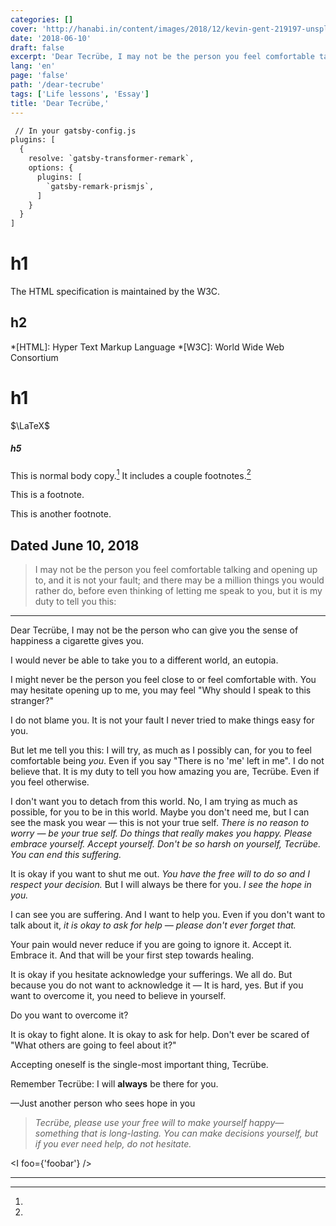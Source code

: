 ```yaml
---
categories: []
cover: 'http://hanabi.in/content/images/2018/12/kevin-gent-219197-unsplash.jpg'
date: '2018-06-10'
draft: false
excerpt: 'Dear Tecrübe, I may not be the person you feel comfortable talking and opening up to, and it is not your fault; and there may be a million things you would rather do, before even thinking of letting me speak to you, but it is my duty to tell you this:'
lang: 'en'
page: 'false'
path: '/dear-tecrube'
tags: ['Life lessons', 'Essay']
title: 'Dear Tecrübe,'
---
```


```diff {1,3-3}
 // In your gatsby-config.js
plugins: [
  {
    resolve: `gatsby-transformer-remark`,
    options: {
      plugins: [
        `gatsby-remark-prismjs`,
      ]
    }
  }
]
```
# h1
The HTML specification
is maintained by the W3C.

## h2
*[HTML]: Hyper Text Markup Language
*[W3C]: World Wide Web Consortium

# h1
$\LaTeX$

##### h5
This is normal body copy.[^also] It includes a couple footnotes.[^thing]

[^also]:
  This is a footnote.

[^thing]:
  This is another footnote.


## Dated June 10, 2018


> I may not be the person you feel comfortable talking and opening up to, and it is not your fault; and there may be a million things you would rather do, before even thinking of letting me speak to you, but it is my duty to tell you this:

------

Dear Tecrübe,
I may not be the person who can give you the sense of happiness a cigarette gives you.

I would never be able to take you to a different world, an eutopia.

I might never be the person you feel close to or feel comfortable with.  You may hesitate opening up to me, you may feel "Why should I speak to this stranger?"

I do not blame you.  It is not your fault I never tried to make things easy for you.

But let me tell you this: I will try, as much as I possibly can, for you to feel comfortable being *you*.  Even if you say "There is no 'me' left in me".  I do not believe that.  It is my duty to tell you how amazing you are, Tecrübe.  Even if you feel otherwise.

I don't want you to detach from this world.  No, I am trying as much as possible, for you to be in this world.  Maybe you don't need me, but I can see the mask you wear — this is not your true self.  *There is no reason to worry — be your true self.  Do things that really makes you happy.  Please embrace yourself.  Accept yourself.  Don't be so harsh on yourself, Tecrübe.  You can end this suffering.*

It is okay if you want to shut me out.  *You have the free will to do so and I respect your decision.*  But I will always be there for you.  *I see the hope in you.*

I can see you are suffering.  And I want to help you.  Even if you don't want to talk about it, *it is okay to ask for help — please don't ever forget that.*

Your pain would never reduce if you are going to ignore it.  Accept it.  Embrace it.  And that will be your first step towards healing.

It is okay if you hesitate acknowledge your sufferings.  We all do.  But because you do not want to acknowledge it — It is hard, yes.  But if you want to overcome it, you need to believe in yourself.

Do you want to overcome it?

It is okay to fight alone.  It is okay to ask for help.  Don't ever be scared of "What others are going to feel about it?"

Accepting oneself is the single-most important thing, Tecrübe.

Remember Tecrübe: I will **always** be there for you.

—Just another person who sees hope in you

> *Tecrübe, please use your free will to make yourself happy—something that is long-lasting. You can make decisions yourself, but if you ever need help, do not hesitate.*


<I foo={'foobar'} />

---